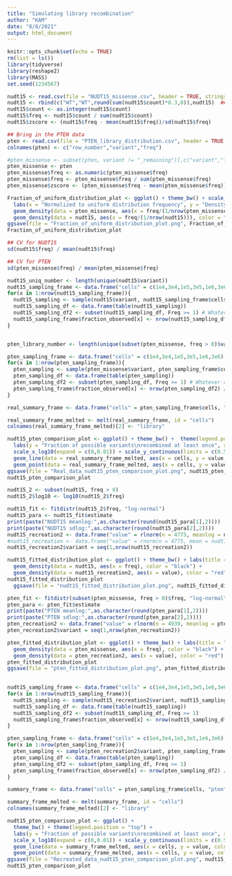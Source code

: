 ```yaml
---
title: "Simulating library recombination"
author: "KAM"
date: "8/8/2021"
output: html_document
---
```


```r
knitr::opts_chunk$set(echo = TRUE)
rm(list = ls())
library(tidyverse)
library(reshape2)
library(MASS)
set.seed(1234567)
```

```r
nudt15 <- read.csv(file = "NUDT15_missense.csv", header = TRUE, stringsAsFactors = FALSE)
nudt15 <- rbind(c("WT","WT",round(sum(nudt15$count)*0.3,0)),nudt15)  ## Because there were about 25% WTs
nudt15$count <- as.integer(nudt15$count)
nudt15$freq <- nudt15$count / sum(nudt15$count)
nudt15$zscore <- (nudt15$freq - mean(nudt15$freq))/sd(nudt15$freq)

## Bring in the PTEN data
pten <- read.csv(file = "PTEN_library_distribution.csv", header = TRUE, stringsAsFactors = TRUE)
colnames(pten) <- c("row_number","variant","freq")

#pten_missense <- subset(pten, variant != "_remaining")[,c("variant","freq")]
pten_missense <- pten
pten_missense$freq <- as.numeric(pten_missense$freq)
pten_missense$freq <- pten_missense$freq / sum(pten_missense$freq)
pten_missense$zscore <- (pten_missense$freq - mean(pten_missense$freq))/sd(pten_missense$freq)

Fraction_of_uniform_distribution_plot <- ggplot() + theme_bw() + scale_x_log10() +
  labs(x = "Normalized to uniform distribution frequency", y = "Density", title = "Black is PTEN, red is NUDT15") +
  geom_density(data = pten_missense, aes(x = freq/(1/nrow(pten_missense)))) + 
  geom_density(data = nudt15, aes(x = freq/(1/nrow(nudt15))), color = "red") 
ggsave(file = "Fraction_of_uniform_distribution_plot.png", Fraction_of_uniform_distribution_plot, height = 3, width = 4)
Fraction_of_uniform_distribution_plot

## CV for NUDT15
sd(nudt15$freq) / mean(nudt15$freq)

## CV for PTEN
sd(pten_missense$freq) / mean(pten_missense$freq)
```

```r
nudt15_uniq_number <- length(unique(nudt15$variant))
nudt15_sampling_frame <- data.frame("cells" = c(1e4,3e4,1e5,3e5,1e6,3e6), "fraction_observed" = 0)
for(x in 1:nrow(nudt15_sampling_frame)){
  nudt15_sampling <- sample(nudt15$variant, nudt15_sampling_frame$cells[x], prob = nudt15$freq, replace = T)
  nudt15_sampling_df <- data.frame(table(nudt15_sampling))
  nudt15_sampling_df2 <- subset(nudt15_sampling_df, Freq >= 1) # Whatever cutoff you want to use
  nudt15_sampling_frame$fraction_observed[x] <- nrow(nudt15_sampling_df2) / nudt15_uniq_number
}


pten_library_number <- length(unique(subset(pten_missense, freq > 0)$variant))

pten_sampling_frame <- data.frame("cells" = c(1e4,3e4,1e5,3e5,1e6,3e6), "fraction_observed" = 0)
for(x in 1:nrow(pten_sampling_frame)){
  pten_sampling <- sample(pten_missense$variant, pten_sampling_frame$cells[x], prob = pten_missense$freq, replace = T)
  pten_sampling_df <- data.frame(table(pten_sampling))
  pten_sampling_df2 <- subset(pten_sampling_df, Freq >= 1) # Whatever cutoff you want to use
  pten_sampling_frame$fraction_observed[x] <- nrow(pten_sampling_df2) / pten_library_number
}

real_summary_frame <- data.frame("cells" = pten_sampling_frame$cells, "pten" = pten_sampling_frame$fraction_observed, "nudt15" = nudt15_sampling_frame$fraction_observed)

real_summary_frame_melted <- melt(real_summary_frame, id = "cells")
colnames(real_summary_frame_melted)[2] <- "library"

nudt15_pten_comparison_plot <- ggplot() + theme_bw() +  theme(legend.position = "top") +
  labs(y = "Fraction of possible variants\nrecombined at least once", x = "Number of cells recombined") +
  scale_x_log10(expand = c(0,0.01)) + scale_y_continuous(limits = c(0.5,1), expand = c(0,0.01)) + scale_colour_manual(values = c("black", "red")) +
  geom_line(data = real_summary_frame_melted, aes(x = cells, y = value, color = library)) +
  geom_point(data = real_summary_frame_melted, aes(x = cells, y = value, color = library))
ggsave(file = "Real_data_nudt15_pten_comparison_plot.png", nudt15_pten_comparison_plot, height = 3, width = 4)
nudt15_pten_comparison_plot
```

```r
nudt15_2 <- subset(nudt15, freq > 0)
nudt15_2$log10 <- log10(nudt15_2$freq)

nudt15_fit <- fitdistr(nudt15_2$freq, "log-normal")
nudt15_para <- nudt15_fit$estimate
print(paste("NUDT15 meanlog:",as.character(round(nudt15_para[1],2))))
print(paste("NUDT15 sdlog:",as.character(round(nudt15_para[2],2))))
nudt15_recreation2 <- data.frame("value" = rlnorm(n = 4775, meanlog = nudt15_para[1], sdlog = nudt15_para[2]))
#nudt15_recreation <- data.frame("value" = rnorm(n = 4775, mean = nudt15_para[1], sd = nudt15_para[2]))
nudt15_recreation2$variant = seq(1,nrow(nudt15_recreation2))

nudt15_fitted_distribution_plot <- ggplot() + theme_bw() + labs(title = "NUDT15: Black in real, Red is recreated") + scale_x_log10() +
  geom_density(data = nudt15, aes(x = freq), color = "black") +
  geom_density(data = nudt15_recreation2, aes(x = value), color = "red")
nudt15_fitted_distribution_plot
  ggsave(file = "nudt15_fitted_distribution_plot.png", nudt15_fitted_distribution_plot, height = 3, width = 4)

pten_fit <- fitdistr(subset(pten_missense, freq > 0)$freq, "log-normal")
pten_para <- pten_fit$estimate
print(paste("PTEN meanlog:",as.character(round(pten_para[1],2))))
print(paste("PTEN sdlog:",as.character(round(pten_para[2],2))))
pten_recreation2 <- data.frame("value" = rlnorm(n = 4939, meanlog = pten_para[1], sdlog = pten_para[2]))
pten_recreation2$variant = seq(1,nrow(pten_recreation2))

pten_fitted_distribution_plot <- ggplot() + theme_bw() + labs(title = "PTEN: Black in real, Red is recreated") + scale_x_log10() +
  geom_density(data = pten_missense, aes(x = freq), color = "black") +
  geom_density(data = pten_recreation2, aes(x = value), color = "red")
pten_fitted_distribution_plot
ggsave(file = "pten_fitted_distribution_plot.png", pten_fitted_distribution_plot, height = 3, width = 4)
  
```

```r
nudt15_sampling_frame <- data.frame("cells" = c(1e4,3e4,1e5,3e5,1e6,3e6), "fraction_observed" = 0)
for(x in 1:nrow(nudt15_sampling_frame)){
  nudt15_sampling <- sample(nudt15_recreation2$variant, nudt15_sampling_frame$cells[x], prob = nudt15_recreation2$value, replace = T)
  nudt15_sampling_df <- data.frame(table(nudt15_sampling))
  nudt15_sampling_df2 <- subset(nudt15_sampling_df, Freq >= 1)
  nudt15_sampling_frame$fraction_observed[x] <- nrow(nudt15_sampling_df2) / nrow(nudt15_recreation2)
}

pten_sampling_frame <- data.frame("cells" = c(1e4,3e4,1e5,3e5,1e6,3e6), "fraction_observed" = 0)
for(x in 1:nrow(pten_sampling_frame)){
  pten_sampling <- sample(pten_recreation2$variant, pten_sampling_frame$cells[x], prob = pten_recreation2$value, replace = T)
  pten_sampling_df <- data.frame(table(pten_sampling))
  pten_sampling_df2 <- subset(pten_sampling_df, Freq >= 1)
  pten_sampling_frame$fraction_observed[x] <- nrow(pten_sampling_df2) / nrow(pten_recreation2)
}

summary_frame <- data.frame("cells" = pten_sampling_frame$cells, "pten" = pten_sampling_frame$fraction_observed, "nudt15" = nudt15_sampling_frame$fraction_observed)

summary_frame_melted <- melt(summary_frame, id = "cells")
colnames(summary_frame_melted)[2] <- "library"

nudt15_pten_comparison_plot <- ggplot() + 
  theme_bw() + theme(legend.position = "top") +
  labs(y = "Fraction of possible variants\nrecombined at least once", x = "Number of cells recombined") + 
  scale_x_log10(expand = c(0,0.01)) + scale_y_continuous(limits = c(0.5,1), expand = c(0,0.01)) + scale_colour_manual(values = c("black", "red")) +
  geom_line(data = summary_frame_melted, aes(x = cells, y = value, color = library)) +
  geom_point(data = summary_frame_melted, aes(x = cells, y = value, color = library))
ggsave(file = "Recreated_data_nudt15_pten_comparison_plot.png", nudt15_pten_comparison_plot, height = 3, width = 4)
nudt15_pten_comparison_plot
```


